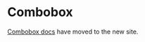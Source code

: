 
<Meta title="Components/Selections/Combobox" />

# Combobox

[Combobox docs](https://atlantis.getjobber.com/components/Combobox) have moved to the new site.
